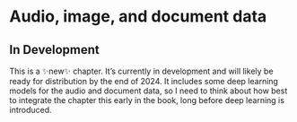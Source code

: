 # Audio, image, and document data

::: {.callout-warning}
## In Development

This is a ✨new✨ chapter. It's currently in development and will likely be ready for distribution by the end of 2024. It includes some deep learning models for the audio and document data, so I need to think about how best to integrate the chapter this early in the book, long before deep learning is introduced.
:::

<!-- 
## Audio Data

- Focus will be on OpenAI's Whisper model

## Image Data

- How deep do I want to do here?

## Document Data

- Word documents
- PDFs
    - Older tools
    - Deep learning models (including images)     
-->